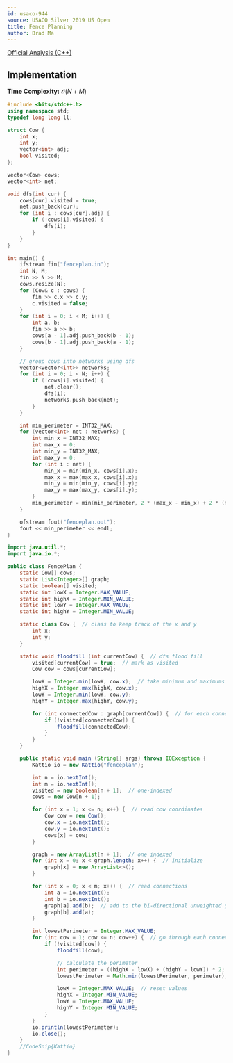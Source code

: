 ```yaml
---
id: usaco-944
source: USACO Silver 2019 US Open
title: Fence Planning
author: Brad Ma
---
```


[Official Analysis (C++)](http://www.usaco.org/current/data/sol_fenceplan_silver_open19.html)

## Implementation
**Time Complexity:** $\mathcal{O}(N + M)$

<LanguageSection>
	
<CPPSection>
	
```cpp
#include <bits/stdc++.h>
using namespace std;
typedef long long ll;

struct Cow {
	int x;
	int y;
	vector<int> adj;
	bool visited;
};

vector<Cow> cows;
vector<int> net;

void dfs(int cur) {
	cows[cur].visited = true;
	net.push_back(cur);
	for (int i : cows[cur].adj) {
		if (!cows[i].visited) { 
			dfs(i);
		}
	}
}

int main() {
	ifstream fin("fenceplan.in");
	int N, M;
	fin >> N >> M;
	cows.resize(N);
	for (Cow& c : cows) {
		fin >> c.x >> c.y;
		c.visited = false;
	}
	for (int i = 0; i < M; i++) {
		int a, b; 
		fin >> a >> b;
		cows[a - 1].adj.push_back(b - 1);
		cows[b - 1].adj.push_back(a - 1);
	}

	// group cows into networks using dfs
	vector<vector<int>> networks;
	for (int i = 0; i < N; i++) {
		if (!cows[i].visited) {
			net.clear();
			dfs(i);
			networks.push_back(net);
		}
	}

	int min_perimeter = INT32_MAX;
	for (vector<int> net : networks) {
		int min_x = INT32_MAX;
		int max_x = 0;
		int min_y = INT32_MAX;
		int max_y = 0;
		for (int i : net) {
			min_x = min(min_x, cows[i].x);
			max_x = max(max_x, cows[i].x);
			min_y = min(min_y, cows[i].y);
			max_y = max(max_y, cows[i].y);
		}
		min_perimeter = min(min_perimeter, 2 * (max_x - min_x) + 2 * (max_y - min_y));
	}

	ofstream fout("fenceplan.out");
   	fout << min_perimeter << endl;
}
```

</CPPSection>

  
<JavaSection>

```java
import java.util.*;
import java.io.*;

public class FencePlan {
	static Cow[] cows;
	static List<Integer>[] graph;
	static boolean[] visited;
	static int lowX = Integer.MAX_VALUE;
	static int highX = Integer.MIN_VALUE;
	static int lowY = Integer.MAX_VALUE;
	static int highY = Integer.MIN_VALUE;

	static class Cow {  // class to keep track of the x and y
		int x;
		int y;
	}

	static void floodfill (int currentCow) {  // dfs flood fill
		visited[currentCow] = true;  // mark as visited
		Cow cow = cows[currentCow];

		lowX = Integer.min(lowX, cow.x);  // take minimum and maximums
		highX = Integer.max(highX, cow.x);
		lowY = Integer.min(lowY, cow.y);
		highY = Integer.max(highY, cow.y);

		for (int connectedCow : graph[currentCow]) {  // for each connected cow
			if (!visited[connectedCow]) {
				floodfill(connectedCow);
			}
		}
	}

	public static void main (String[] args) throws IOException {
		Kattio io = new Kattio("fenceplan");

		int n = io.nextInt();
		int m = io.nextInt();
		visited = new boolean[n + 1];  // one-indexed
		cows = new Cow[n + 1];

		for (int x = 1; x <= n; x++) {  // read cow coordinates
			Cow cow = new Cow();
			cow.x = io.nextInt();
			cow.y = io.nextInt();
			cows[x] = cow;
		}

		graph = new ArrayList[n + 1];  // one indexed
		for (int x = 0; x < graph.length; x++) {  // initialize
			graph[x] = new ArrayList<>();
		}

		for (int x = 0; x < m; x++) {  // read connections
			int a = io.nextInt();
			int b = io.nextInt();
			graph[a].add(b);  // add to the bi-directional unweighted graph
			graph[b].add(a);
		}

		int lowestPerimeter = Integer.MAX_VALUE;
		for (int cow = 1; cow <= n; cow++) {  // go through each connected component
			if (!visited[cow]) {
				floodfill(cow);

				// calculate the perimeter
				int perimeter = ((highX - lowX) + (highY - lowY)) * 2; 
				lowestPerimeter = Math.min(lowestPerimeter, perimeter);  // track lowest

				lowX = Integer.MAX_VALUE;  // reset values
				highX = Integer.MIN_VALUE;
				lowY = Integer.MAX_VALUE;
				highY = Integer.MIN_VALUE;
			}
		}
		io.println(lowestPerimeter);
		io.close();
	}
	//CodeSnip{Kattio}
}
```
  
</JavaSection>
  
</LanguageSection>
